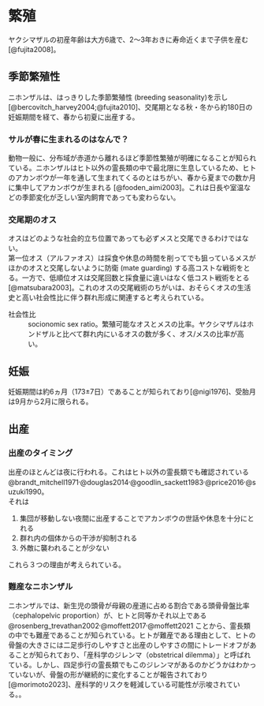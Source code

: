 # 繁殖
ヤクシマザルの初産年齢は大方6歳で、2～3年おきに寿命近くまで子供を産む[@fujita2008]。

## 季節繁殖性
ニホンザルは、はっきりした季節繁殖性 (breeding seasonality)を示し [@bercovitch_harvey2004;@fujita2010]、交尾期となる秋・冬から約180日の妊娠期間を経て、春から初夏に出産する。


### サルが春に生まれるのはなんで？
動物一般に、分布域が赤道から離れるほど季節性繁殖が明確になることが知られている。ニホンザルはヒト以外の霊長類の中で最北限に生息しているため、ヒトのアカンボウが一年を通して生まれてくるのとはちがい、春から夏までの数か月に集中してアカンボウが生まれる [@fooden_aimi2003]。これは日長や室温などの季節変化が乏しい室内飼育であっても変わらない。

### 交尾期のオス
オスはどのような社会的立ち位置であっても必ずメスと交尾できるわけではない。<br>
第一位オス（アルファオス）は採食や休息の時間を削ってでも狙っているメスがほかのオスと交尾しないように防衛 (mate guarding) する高コストな戦術をとる。一方で、低順位オスは交尾回数と採食量に違いはなく低コスト戦術をとる[@matsubara2003]。これのオスの交尾戦術のちがいは、おそらくオスの生活史と高い社会性比に伴う群れ形成に関連すると考えられている。

社会性比
: socionomic sex ratio。繁殖可能なオスとメスの比率。ヤクシマザルはホンドザルと比べて群れ内にいるオスの数が多く、オス/メスの比率が高い。

## 妊娠
妊娠期間は約6ヵ月（173±7日）であることが知られており[@nigi1976]、受胎月は9月から2月に限られる。

## 出産
### 出産のタイミング
出産のほとんどは夜に行われる。これはヒト以外の霊長類でも確認されている @brandt_mitchell1971^,^@douglas2014^,^@goodlin_sackett1983^,^@price2016^,^@suzuki1990。<br>
それは

1. 集団が移動しない夜間に出産することでアカンボウの世話や休息を十分にとれる
1. 群れ内の個体からの干渉が抑制される
1. 外敵に襲われることが少ない

これら３つの理由が考えられている。

### 難産なニホンザル
ニホンザルでは、新生児の頭骨が母親の産道に占める割合である頭骨骨盤比率（cephalopelvic proportion）が、ヒトと同等かそれ以上である @rosenberg_trevathan2002^,^@moffett2017^,^@moffett2021 ことから、霊長類の中でも難産であることが知られている。ヒトが難産である理由として、ヒトの骨盤の大きさには二足歩行のしやすさと出産のしやすさの間にトレードオフがあることが知られており、「産科学のジレンマ（obstetrical dilemma）」と呼ばれている。しかし、四足歩行の霊長類でもこのジレンマがあるのかどうかはわかっていないが、骨盤の形が継続的に変化することが報告されており[@morimoto2023]、産科学的リスクを軽減している可能性が示唆されている。。



